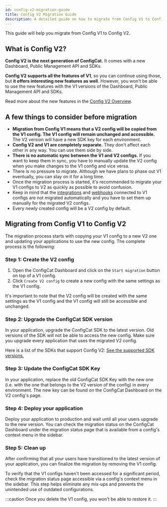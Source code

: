 ```yaml
---
id: config-v2-migration-guide
title: Config V2 Migration Guide
description: A detailed guide on how to migrate from Config V1 to Config V2.
---
```


This guide will help you migrate from Config V1 to Config V2.

## What is Config V2?

**Config V2 is the next generation of ConfigCat.** It comes with a new Dashboard, Public Management API and SDKs.

**Config V2 supports all the features of V1**, so you can continue using those, but **it offers interesting new features as well**. However, you won't be able to use the new features with the V1 versions of the Dashboard, Public Management API and SDKs.

Read more about the new features in the [Config V2 Overview](../config-v2).

## A few things to consider before migration

- **Migration from Config V1 means that a V2 config will be copied from the V1 config. The V1 config will remain unchanged and accessible.** The V2 version will have a new SDK key for each environment.
- **Config V2 and V1 are completely separate.** They don't affect each other in any way. You can use them side by side.
- **There is no automatic sync between the V1 and V2 configs.** If you want to keep them in sync, you have to manually update the V2 config when you make changes to the V1 config and vice versa.
- There is no pressure to migrate. Although we have plans to phase out V1 eventually, you can stay on it for a long time.
- Once the migration process is started, it's recommended to migrate your V1 configs to V2 as quickly as possible to avoid confusion.
- Keep in mind that the <a href="https://app.configcat.com/integrations" target="_blank" rel="noopener noreferrer">integrations</a> and <a href="https://app.configcat.com/product/webhooks" target="_blank" rel="noopener noreferrer">webhooks</a> connected to V1 configs are not migrated automatically and you have to set them up manually for the migrated V2 configs.
- Every newly created config will be a V2 config by default.

## Migrating from Config V1 to Config V2

The migration process starts with copying your V1 config to a new V2 one and updating your applications to use the new config. The complete process is the following:

### Step 1: Create the V2 config

1. Open the ConfigCat Dashboard and click on the `Start migration` button on top of a V1 config.
2. Click `Create V2 config` to create a new config with the same settings as the V1 config.

It's important to note that the V2 config will be created with the same settings as the V1 config and the V1 config will still be accessible and unchanged.

### Step 2: Upgrade the ConfigCat SDK version

In your application, upgrade the ConfigCat SDK to the latest version. Old versions of the SDK will not be able to access the new config. Make sure you upgrade every application that uses the migrated V2 config.

Here is a list of the SDKs that support Config V2: [See the supported SDK versions.](../config-v2-sdk-compatibility)

### Step 3: Update the ConfigCat SDK Key

In your application, replace the old ConfigCat SDK Key with the new one (i.e. with the one that belongs to the V2 version of the config) in every environment. The new key can be found on the ConfigCat Dashboard on the V2 config's page.

### Step 4: Deploy your application

Deploy your application to production and wait until all your users upgrade to the new version.
You can check the migration status on the ConfigCat Dashboard under the migration status page that is available from a config's context menu in the sidebar.

### Step 5: Clean up

After confirming that all your users have transitioned to the latest version of your application, you can finalize the migration by removing the V1 config. 

To verify that the V1 configs haven't been accessed for a significant period, check the migration status page accessible via a config's context menu in 
the sidebar. This step helps eliminate any mix-ups and prevents the unintended use of outdated configurations.

:::caution
Once you delete the V1 config, you won't be able to restore it.
:::
